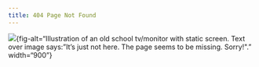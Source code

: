 ```yaml
---
title: 404 Page Not Found
---
```


![](images/404.png){fig-alt="Illustration of an old school tv/monitor with static screen. Text over image says: "It's just not here. The page seems to be missing. Sorry!\"." width="900"}
